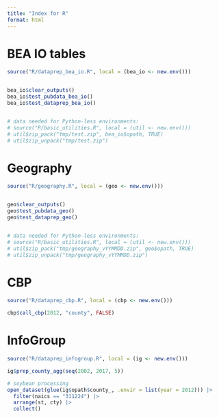 ```yaml
---
title: "Index for R"
format: html
---
```


# BEA IO tables

```r
source("R/dataprep_bea_io.R", local = (bea_io <- new.env()))


bea_io$clear_outputs()
bea_io$test_pubdata_bea_io()
bea_io$test_dataprep_bea_io()


# data needed for Python-less environments:
# source("R/basic_utilities.R", local = (util <- new.env()))
# util$zip_pack("tmp/test.zip", bea_io$opath, TRUE)
# util$zip_unpack("tmp/test.zip")

```

# Geography


```r
source("R/geography.R", local = (geo <- new.env()))


geo$clear_outputs()
geo$test_pubdata_geo()
geo$test_dataprep_geo()


# data needed for Python-less environments:
# source("R/basic_utilities.R", local = (util <- new.env()))
# util$zip_pack("tmp/geography_vYYMMDD.zip", geo$opath, TRUE)
# util$zip_unpack("tmp/geography_vYYMMDD.zip")
```


# CBP

```r
source("R/dataprep_cbp.R", local = (cbp <- new.env()))

cbp$call_cbp(2012, "county", FALSE)

```



# InfoGroup


```r
source("R/dataprep_infogroup.R", local = (ig <- new.env()))

ig$prep_county_agg(seq(2002, 2017, 5))

# soybean processing
open_dataset(glue(ig$opath$county_, .envir = list(year = 2012))) |>
  filter(naics == "311224") |>
  arrange(st, cty) |>
  collect()

```


